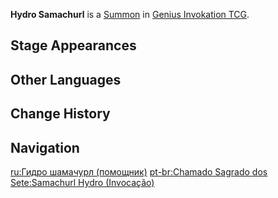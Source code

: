 {{About|the [[Genius Invokation TCG]] Summon|the [[Enemy]]|Hydro Samachurl}}
{{Genius Invokation TCG Infobox
|title       = Hydro Samachurl
|id          = 303212
|image       = Hydro Samachurl Summon.png
|type        = Summon
|group       = Random Hilichurl
|createdby   = Abyssal Summons
|summontype  = Action Card
|usage       = 2
|effect      = '''End Phase:''' Deal 1 {{Color|Hydro DMG}}.
|features    = Hydro Samachurl
}}
'''Hydro Samachurl''' is a [[Summon]] in [[Genius Invokation TCG]].

==Stage Appearances==
{{Genius Invokation TCG Stage Appearances|createdby=Abyssal Summons}}

==Other Languages==
{{Other Languages|Transclude=Hydro Samachurl}}

==Change History==
{{Change History|3.3}}

==Navigation==
{{Genius Invokation TCG Navbox|Summon}}

[[ru:Гидро шамачурл (помощник)]]
[[pt-br:Chamado Sagrado dos Sete:Samachurl Hydro (Invocação)]]